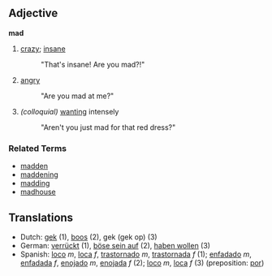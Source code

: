 ==Adjective==
'''mad'''

# [[crazy]]; [[insane]]
#:  "That's insane!  Are you mad?!"
# [[angry]]
#:  "Are you mad at me?"
# ''(colloquial)'' [[want]]ing intensely
#:  "Aren't you just mad for that red dress?"

===Related Terms===
*[[madden]]
*[[maddening]]
*[[madding]]
*[[madhouse]]

==Translations==
*Dutch: [[gek]] (1), [[boos]] (2), gek (gek op) (3)
*German: [[verrückt]] (1), [[böse sein auf]] (2), [[haben wollen]] (3)
*Spanish: [[loco]] ''m'', [[loca]] ''f'', [[trastornado]] ''m'', [[trastornada]] ''f'' (1); [[enfadado]] ''m'', [[enfadada]] ''f'', [[enojado]] ''m'', [[enojada]] ''f'' (2); [[loco]] ''m'', [[loca]] ''f'' (3) (preposition: [[por]])